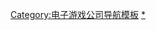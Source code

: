 {{NavboxV2
| name = 艺电
| title = [[艺电]]
| image = [[File:Electronic Arts Logo 2020.png|75px]]
| state = {{{state|}}}
| bodyclass = hlist
| group1 = 雇员
| list1-border = child
| list1-type = vertical
  |list1-group1 = 创始人
  |list1-list1 =
* [[特里普·霍金斯]]
  |list1-group2 = 目前
  |list1-list2 =
* {{Le|拉里·珀斯特|Larry Probst}}（主席）
* {{Le|安德鲁·威尔逊 (商人)|Andrew Wilson (businessman)|安德鲁·威尔逊}}（[[CEO]]）
* [[威爾·萊特]]
* {{Le|乔·亚巴莱|Joe Ybarra}}
  |list1-group3 = 前雇员
  |list1-list3 =
* {{Le|比英·高登|Bing Gordon}}
* {{Le|唐·马特里克|Don Mattrick}}
* {{Le|杰夫·格林 (作家)|Jeff Green (writer)|杰夫·格林}}
* {{Le|拉尔夫·古根海姆|Ralph Guggenheim}}
* {{Le|罗宾·汉妮卡|Robin Hunicke}}
* [[彼得·摩尔]]
* [[捷德·雷蒙德]]

| group2 = 子公司
| list2-border = child
| list2-type = vertical
| list2-evenodd = swap
  |list2-group1 = 现存
  |list2-list1 =
* [[BioWare]]
* [[Codemasters]]
** [[Slightly Mad Studios]]
* [[Criterion Games]]
* [[EA加拿大]]
* [[EA Digital Illusions CE]]
* [[EA Mobile]]
* [[EA Montreal]]
* [[EA Salt Lake]]
* [[EA Singapore]]
* [[EA Sports]]
* [[EA Tiburon]]
* [[European Integration Studio]]
* [[火猴工作室]]
* [[Ghost Games]]
* {{Le|格融移动|Glu Mobile}}
* [[Maxis]]
* {{Le|Motive Studios}}
* [[寶開遊戲]]
* [[Respawn Entertainment]]
* [[The Sims Studio]]
  |list2-group2 = 关闭
  |list2-list2 =
* [[牛蛙制作]]
* [[DICE洛杉磯|Danger Close Games]]
* [[EA Black Box]]
* [[EA Bright Light]]
* [[NuFX|EA Chicago]]
* [[EA Phenomic]]
* [[EA UK]]
* [[Kesmai]]
* [[Mythic Entertainment]]
* [[Origin Systems]]
* [[Pandemic Studios]]
* [[Playfish]]
* [[胜利游戏]]
* [[維瑟羅遊戲]]
* [[西木工作室]]
* {{Le|EA Pacific}}

| group3 = 作品系列
| list3 =
* [[無間特攻系列|無間特攻]]
* [[戰地風雲系列|戰地風雲]]
* {{Le|火爆狂飙系列|Burnout (series)|火爆狂飙}}
* [[終極動員令系列|終極動員令]]
** [[红色警戒系列|红色警戒]]
* [[孤岛危机系列|孤岛危机]]
* [[死亡空间系列|死亡空间]]
* [[龙腾世纪系列|龙腾世纪]]
* [[FIFA系列|FIFA]]
* [[Madden NFL系列|麦登橄榄球]]
* [[质量效应系列|质量效应]]
* [[榮譽勳章系列|榮譽勳章]]
* [[镜之边缘]]
* [[NBA Live系列|NBA Live]]
* [[NCAA橄榄球系列|NCAA橄榄球]]
* [[极品飞车系列|极品飞车]]
* [[NHL系列|NHL]]
* {{Le|PGA巡回赛 (电子游戏系列)|PGA Tour (video game series)|PGA巡回赛}}
* [[植物大战僵尸系列|植物大战僵尸]]
* {{Le|摇滚乐队系列|Rock Band|摇滚乐队}}
* [[模擬城市系列|模擬城市]]
* [[孢子 (游戏)|孢子]]
* [[SSX系列|SSX]]
* [[模拟人生系列|模拟人生]]

| group4 = 相关条目
| list4 =
* [[EA Play]]
* [[Origin (电子游戏平台)|Origin]]
* {{Le|Pogo.com}}
* {{Le|艺电收购列表|List of acquisitions by Electronic Arts}}
* [[艺电游戏列表]]

| below =
* [[:Category:美商藝電|分类]]

}}<noinclude>
{{Collapsible_option}}

{{DEFAULTSORT:Electronic Arts}}
[[Category:电子游戏公司导航模板]]
[[Category:美商藝電|*]]
</noinclude>